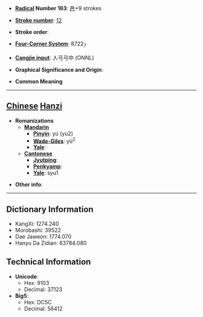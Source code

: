 * '''[[Wiktionary:Chinese radical index| Radical]] Number 163''': [[Wiktionary:Chinese radical index 邑|邑]]+9 strokes

* '''[[Wiktionary:Chinese total strokes index|Stroke number]]''': [[Wiktionary:Chinese total strokes index 12|12]]

* '''Stroke order''': 

* '''[[Wiktionary:Chinese four corner index|Four-Corner System]]''': 8722<sub>7</sub>

* '''[[Wiktionary:Chinese Cangjie index|Cangjie input]]''': 人弓弓中 (ONNL)

* '''Graphical Significance and Origin''': 

* '''Common Meaning'''

----

== [[Chinese]] [[Hanzi]] ==

* '''Romanizations'''
** '''[[Mandarin]]'''
*** '''[[Pinyin]]''': yú (yu2)
*** '''[[Wade-Giles]]''': yü<sup>2</sup>
*** '''[[Yale]]''': 
** '''[[Cantonese]]'''
*** '''[[Jyutping]]''':
*** '''[[Penkyamp]]''': 
*** '''[[Yale]]''': syu1

* '''Other info''': 

----

== Dictionary Information ==

* KangXi: 1274.240
* Morobashi: 39522
* Dae Jaweon: 1774.070
* Hanyu Da Zidian: 63784.080

== Technical Information ==

* '''Unicode''':
** Hex: 9103
** Decimal: 37123
* '''Big5''':
** Hex: DC5C
** Decimal: 56412